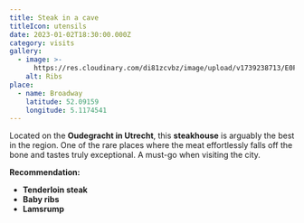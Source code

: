 ```yaml
---
title: Steak in a cave
titleIcon: utensils
date: 2023-01-02T18:30:00.000Z
category: visits
gallery:
  - image: >-
      https://res.cloudinary.com/di81zcvbz/image/upload/v1739238713/E0F3D2E1-2318-4D10-950C-167FB6D1C967_pggrvk.jpg
    alt: Ribs
place:
  - name: Broadway
    latitude: 52.09159
    longitude: 5.1174541
---
```


Located on the **Oudegracht in Utrecht**, this **steakhouse** is arguably the best in the region. One of the rare places where the meat effortlessly falls off the bone and tastes truly exceptional. A must-go when visiting the city. 

**Recommendation:**

* **Tenderloin steak**
* **Baby ribs**
* **Lamsrump**
